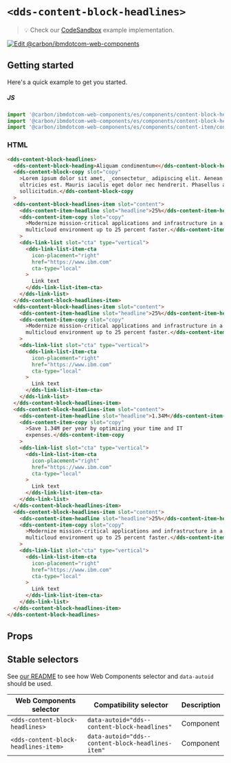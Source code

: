 
# `<dds-content-block-headlines>`

> 💡 Check our
> [CodeSandbox](https://githubbox.com/carbon-design-system/carbon-for-ibm-dotcom/tree/master/packages/web-components/examples/codesandbox/components/content-block-headlines)
> example implementation.

[![Edit @carbon/ibmdotcom-web-components](https://codesandbox.io/static/img/play-codesandbox.svg)](https://githubbox.com/carbon-design-system/carbon-for-ibm-dotcom/tree/master/packages/web-components/examples/codesandbox/components/content-block-headlines)

## Getting started

Here's a quick example to get you started.

##### JS

```javascript
import '@carbon/ibmdotcom-web-components/es/components/content-block-headlines/content-block-headlines.js';
import '@carbon/ibmdotcom-web-components/es/components/content-block-headlines/content-block-headlines-item.js';
import '@carbon/ibmdotcom-web-components/es/components/content-item/content-item-copy';
```

### HTML

```html
<dds-content-block-headlines>
  <dds-content-block-heading>Aliquam condimentum<</dds-content-block-heading>
  <dds-content-block-copy slot="copy"
    >Lorem ipsum dolor sit amet, _consectetur_ adipiscing elit. Aenean et
    ultricies est. Mauris iaculis eget dolor nec hendrerit. Phasellus at elit
    sollicitudin.</dds-content-block-copy
  >
  <dds-content-block-headlines-item slot="content">
    <dds-content-item-headline slot="headline">25%</dds-content-item-headline>
    <dds-content-item-copy slot="copy"
      >Modernize mission-critical applications and infrastructure in a hybrid
      multicloud environment up to 25 percent faster.</dds-content-item-copy
    >
    <dds-link-list slot="cta" type="vertical">
      <dds-link-list-item-cta
        icon-placement="right"
        href="https://www.ibm.com"
        cta-type="local"
      >
        Link text
      </dds-link-list-item-cta>
    </dds-link-list>
  </dds-content-block-headlines-item>
  <dds-content-block-headlines-item slot="content">
    <dds-content-item-headline slot="headline">25%</dds-content-item-headline>
    <dds-content-item-copy slot="copy"
      >Modernize mission-critical applications and infrastructure in a hybrid
      multicloud environment up to 25 percent faster.</dds-content-item-copy
    >
    <dds-link-list slot="cta" type="vertical">
      <dds-link-list-item-cta
        icon-placement="right"
        href="https://www.ibm.com"
        cta-type="local"
      >
        Link text
      </dds-link-list-item-cta>
    </dds-link-list>
  </dds-content-block-headlines-item>
  <dds-content-block-headlines-item slot="content">
    <dds-content-item-headline slot="headline">1.34M</dds-content-item-headline>
    <dds-content-item-copy slot="copy"
      >Save 1.34M per year by optimizing your time and IT
      expenses.</dds-content-item-copy
    >
    <dds-link-list slot="cta" type="vertical">
      <dds-link-list-item-cta
        icon-placement="right"
        href="https://www.ibm.com"
        cta-type="local"
      >
        Link text
      </dds-link-list-item-cta>
    </dds-link-list>
  </dds-content-block-headlines-item>
  <dds-content-block-headlines-item slot="content">
    <dds-content-item-headline slot="headline">25%</dds-content-item-headline>
    <dds-content-item-copy slot="copy"
      >Modernize mission-critical applications and infrastructure in a hybrid
      multicloud environment up to 25 percent faster.</dds-content-item-copy
    >
    <dds-link-list slot="cta" type="vertical">
      <dds-link-list-item-cta
        icon-placement="right"
        href="https://www.ibm.com"
        cta-type="local"
      >
        Link text
      </dds-link-list-item-cta>
    </dds-link-list>
  </dds-content-block-headlines-item>
</dds-content-block-headlines>
```

## Props

<Props of="dds-content-block-headlines" />
<Description markdown={markdownContents} />

## Stable selectors

See
[our README](https://github.com/carbon-design-system/carbon-for-ibm-dotcom/tree/master/packages/web-components#stable-selectors-for-analytics-and-integratione2e-testing-in-web-components)
to see how Web Components selector and `data-autoid` should be used.

| Web Components selector              | Compatibility selector                            | Description |
| ------------------------------------ | ------------------------------------------------- | ----------- |
| `<dds-content-block-headlines>`      | `data-autoid="dds--content-block-headlines"`      | Component   |
| `<dds-content-block-headlines-item>` | `data-autoid="dds--content-block-headlines-item"` | Component   |

<Description markdown={contributing} />
